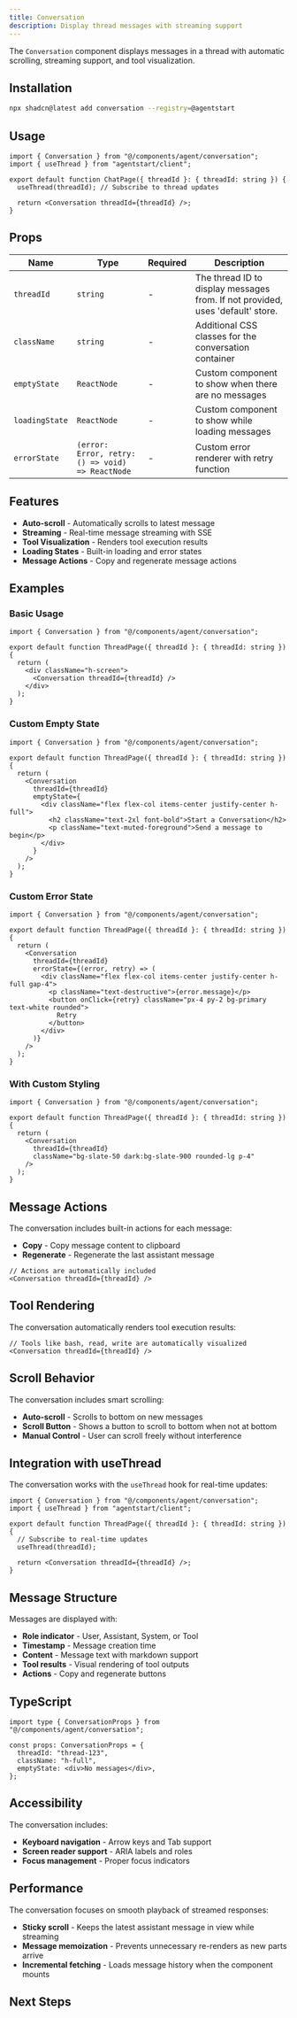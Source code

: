 ```yaml
---
title: Conversation
description: Display thread messages with streaming support
---
```


The `Conversation` component displays messages in a thread with automatic scrolling, streaming support, and tool visualization.

<ConversationDemo />

## Installation

```bash
npx shadcn@latest add conversation --registry=@agentstart
```

## Usage

```tsx
import { Conversation } from "@/components/agent/conversation";
import { useThread } from "agentstart/client";

export default function ChatPage({ threadId }: { threadId: string }) {
  useThread(threadId); // Subscribe to thread updates

  return <Conversation threadId={threadId} />;
}
```

## Props

| Name | Type | Required | Description |
|------|------|----------|-------------|
| `threadId` | `string` | - | The thread ID to display messages from. If not provided, uses 'default' store. |
| `className` | `string` | - | Additional CSS classes for the conversation container |
| `emptyState` | `ReactNode` | - | Custom component to show when there are no messages |
| `loadingState` | `ReactNode` | - | Custom component to show while loading messages |
| `errorState` | `(error: Error, retry: () => void) => ReactNode` | - | Custom error renderer with retry function |

## Features

- **Auto-scroll** - Automatically scrolls to latest message
- **Streaming** - Real-time message streaming with SSE
- **Tool Visualization** - Renders tool execution results
- **Loading States** - Built-in loading and error states
- **Message Actions** - Copy and regenerate message actions

## Examples

### Basic Usage

```tsx
import { Conversation } from "@/components/agent/conversation";

export default function ThreadPage({ threadId }: { threadId: string }) {
  return (
    <div className="h-screen">
      <Conversation threadId={threadId} />
    </div>
  );
}
```

### Custom Empty State

```tsx
import { Conversation } from "@/components/agent/conversation";

export default function ThreadPage({ threadId }: { threadId: string }) {
  return (
    <Conversation
      threadId={threadId}
      emptyState={
        <div className="flex flex-col items-center justify-center h-full">
          <h2 className="text-2xl font-bold">Start a Conversation</h2>
          <p className="text-muted-foreground">Send a message to begin</p>
        </div>
      }
    />
  );
}
```

### Custom Error State

```tsx
import { Conversation } from "@/components/agent/conversation";

export default function ThreadPage({ threadId }: { threadId: string }) {
  return (
    <Conversation
      threadId={threadId}
      errorState={(error, retry) => (
        <div className="flex flex-col items-center justify-center h-full gap-4">
          <p className="text-destructive">{error.message}</p>
          <button onClick={retry} className="px-4 py-2 bg-primary text-white rounded">
            Retry
          </button>
        </div>
      )}
    />
  );
}
```

### With Custom Styling

```tsx
import { Conversation } from "@/components/agent/conversation";

export default function ThreadPage({ threadId }: { threadId: string }) {
  return (
    <Conversation
      threadId={threadId}
      className="bg-slate-50 dark:bg-slate-900 rounded-lg p-4"
    />
  );
}
```

## Message Actions

The conversation includes built-in actions for each message:

- **Copy** - Copy message content to clipboard
- **Regenerate** - Regenerate the last assistant message

```tsx
// Actions are automatically included
<Conversation threadId={threadId} />
```

## Tool Rendering

The conversation automatically renders tool execution results:

```tsx
// Tools like bash, read, write are automatically visualized
<Conversation threadId={threadId} />
```

## Scroll Behavior

The conversation includes smart scrolling:

- **Auto-scroll** - Scrolls to bottom on new messages
- **Scroll Button** - Shows a button to scroll to bottom when not at bottom
- **Manual Control** - User can scroll freely without interference

## Integration with useThread

The conversation works with the `useThread` hook for real-time updates:

```tsx
import { Conversation } from "@/components/agent/conversation";
import { useThread } from "agentstart/client";

export default function ThreadPage({ threadId }: { threadId: string }) {
  // Subscribe to real-time updates
  useThread(threadId);

  return <Conversation threadId={threadId} />;
}
```

## Message Structure

Messages are displayed with:

- **Role indicator** - User, Assistant, System, or Tool
- **Timestamp** - Message creation time
- **Content** - Message text with markdown support
- **Tool results** - Visual rendering of tool outputs
- **Actions** - Copy and regenerate buttons

## TypeScript

```tsx
import type { ConversationProps } from "@/components/agent/conversation";

const props: ConversationProps = {
  threadId: "thread-123",
  className: "h-full",
  emptyState: <div>No messages</div>,
};
```

## Accessibility

The conversation includes:

- **Keyboard navigation** - Arrow keys and Tab support
- **Screen reader support** - ARIA labels and roles
- **Focus management** - Proper focus indicators

## Performance

The conversation focuses on smooth playback of streamed responses:

- **Sticky scroll** - Keeps the latest assistant message in view while streaming
- **Message memoization** - Prevents unnecessary re-renders as new parts arrive
- **Incremental fetching** - Loads message history when the component mounts

## Next Steps

<Cards>
  <Card title="Prompt Input" href="/docs/components/prompt-input" />
  <Card title="Provider" href="/docs/components/provider" />
  <Card title="Sidebar" href="/docs/components/sidebar" />
</Cards>
